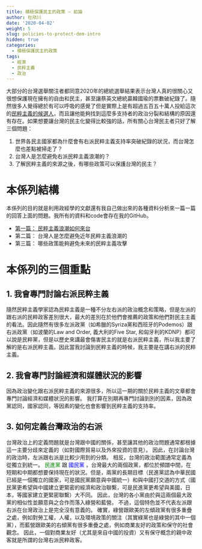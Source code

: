 ```yaml
---
title: 積極保護民主的政策 – 前論
author: 杜欣川
date: '2020-04-02'
weight: 5
slug: policies-to-protect-dem-intro
hidden: true
categories:
  - 積極保護民主的政策
tags:
  - 經濟
  - 民粹主義
  - 政治
---
```

 
大部分的台灣選舉關注者都同意2020年的總統選舉結果表示台灣人真的很關心又很想保護現在擁有的自由和民主，甚至讓蔡英文總統贏韓國瑜的票數破紀錄了。隨然很多人覺得總於有可以呼吸的感覺了但是實際上是有超過五百五十萬人投給這次的[民粹主義的候選人](https://www.bloomberg.com/graphics/2020-taiwan-election-results/)，而且讓他能夠找到這麼多支持者的政治分裂和結構的原因還有存在。如果想要讓台灣的民主化變得比較強的話，所有關心台灣民主者只好了解三個問題：

1.  世界各民主國家都為什麼會有右派民粹主義支持率突破紀錄的狀況，而台灣怎麼也差點被掃走了？
2.  台灣人是怎麼避免右派民粹主義浪潮的？
3.  了解民粹主義的來源之後，有哪些政策可以保護台灣的民主？

# 本係列結構
本係列的目的就是利用政經學的文獻還有我自己做出來的各種資料分析來一篇一篇的回答上面的問題。我所有的資料和code會存在我的GitHub。

- [第一篇： 民粹主義浪潮如何來台](/中文版/積極保護民主的政策/第一篇民粹主義浪潮如何來台/)
- 第二篇： 台灣人是怎麼避免近年民粹主義浪潮的
- 第三篇： 哪些政策能夠避免未來的民粹主義攻擊

# 本係列的三個重點

## 1. 我會專門討論右派民粹主義
隨然民粹主義學家認為民粹主義是一種不分左右派的政治概念和策略，但是左派的跟右派的民粹政客差別很大，最大的差別在於他們會推薦的政策和他們對民主主義的看法。因此隨然有很多左派政黨（如希臘的Syriza黨和西班牙的Podemos）跟右派政黨（如波蘭的Law and Order, 義大利的Five Star, 和匈牙利的KDNP）都可以說是民粹黨，但是以歷史來講最會傷害民主的就是右派民粹主義，所以我主要了解的是右派民粹主義。因此當我討論到民粹主義的時候，我主要是在講右派的民粹主義。


## 2. 我會專門討論經濟和媒體狀況的影響
因為政治變化跟右派民粹主義的來源很多，所以這一期的關於民粹主義的文章都會專門討論經濟和媒體狀況的影響。 我打算在別期再專門討論到別的因素，因為政黨認同，國家認同，等因素的變化也會影響到民粹主義的支持率。


## 3. 如何定義台灣政治的右派
台灣政治上的定義問題就是台灣跟中國的關係，甚至讓其他的政治問題通常都根據這一主要分歧來定義的（如對國際貿易以及外來投資的意見）。 因此，在討論台灣的政治時，左派跟右派是比較少用到的分類。 相反，台灣的政治範圍通常定義為從獨立到統一。 <span style="color: green"> 民進黨 </span> 跟 <span style="color: blue"> 國民黨 </span>，台灣最大的兩個政黨，都位於頻譜中間，在短期和中期都想要保持現在的狀況。但是，兩黨的長期目標（民進黨認為中華民國已經是一個獨立的國家，可是國民黨願意與中國統一）和與中國打交道的方式（國民黨更希望與中國建立更緊密的經濟和政治聯繫，可是民進黨更希望與美國，日本，等國家建立更緊密聯繫）大不同。 因此，台灣的各小黨由於與這兩個最大政黨的相似性並願意與之合作而落入綠營和藍營。 不過，這個特色並不代表左派跟右派在台灣政治上是完全沒有意義的。 確實，綠營跟歐美的左傾政黨有很多重疊之處，例如對勞工權，人權，以及環境政策的關注（其實綠黨也是綠營的其中一個黨），而藍營跟歐美的右傾黨有很多重疊之處，例如商業友好的政策和保守的社會觀念。 因此，一個對商業友好（尤其是來自中國的投資）又有保守概念的親中政客就是所謂的台灣右派民粹政客。

